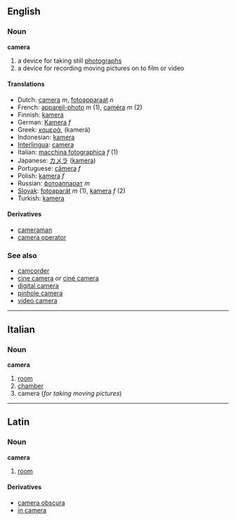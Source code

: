 ==English==
=== Noun ===
'''camera'''

#a device for taking still [[photograph]]s
#a device for recording moving pictures on to film or video

====Translations====
*Dutch: [[camera]] ''m'', [[fotoapparaat]] ''n''
*French: [[appareil-photo]] ''m'' (1), [[caméra]] ''m'' (2)
*Finnish: [[kamera]]
*German: [[Kamera]] ''f''
*Greek: [[καμερά]], (kamerá)
*Indonesian: [[kamera]]
*[[Interlingua]]: [[camera]]
*Italian: [[macchina fotographica]] ''f'' (1)
*Japanese: [[カメラ]] ([[kamera]])
*Portuguese: [[câmera]] ''f''
*Polish: [[kamera]] ''f''
*Russian: [[фотоаппарат]] ''m''
*[[Slovak]]: [[fotoaparát]] ''m'' (1), [[kamera]] ''f'' (2)
*Turkish: [[kamera]]

====Derivatives====
*[[cameraman]]
*[[camera operator]]

===See also===
*[[camcorder]]
*[[cine camera]] ''or'' [[ciné camera]]
*[[digital camera]]
*[[pinhole camera]]
*[[video camera]]

----

==Italian==
===Noun===
'''camera'''

#[[room]]
#[[chamber]]
#camera (''for taking moving pictures'')

----
==Latin==
===Noun===
'''camera'''

#[[room]]

====Derivatives====
*[[camera obscura]]
*[[in camera]]